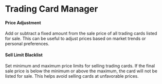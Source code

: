 # Trading Card Manager

#### Price Adjustment
Add or subtract a fixed amount from the sale price of all trading cards listed for sale. This can be useful to adjust prices based on market trends or personal preferences.

#### Sell Limit Blacklist
Set minimum and maximum price limits for selling trading cards. If the final sale price is below the minimum or above the maximum, the card will not be listed for sale. This helps avoid selling cards at unfavorable prices.